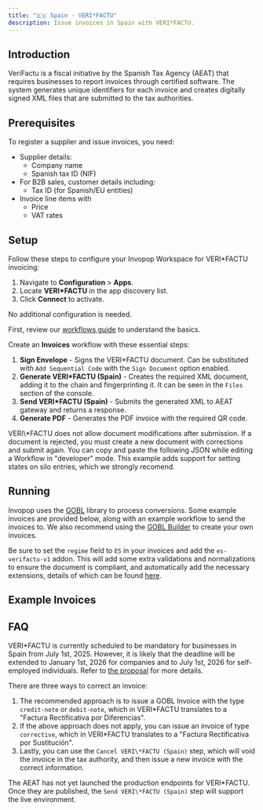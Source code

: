 ```yaml
---
title: "🇪🇸 Spain · VERI*FACTU"
description: Issue invoices in Spain with VERI*FACTU.
---
```



## Introduction

VeriFactu is a fiscal initiative by the Spanish Tax Agency (AEAT) that requires businesses to report invoices through certified software. The system generates unique identifiers for each invoice and creates digitally signed XML files that are submitted to the tax authorities.

## Prerequisites

To register a supplier and issue invoices, you need:

- Supplier details:
  - Company name
  - Spanish tax ID (NIF)
- For B2B sales, customer details including:
  - Tax ID (for Spanish/EU entities)
- Invoice line items with
  - Price
  - VAT rates

## Setup

Follow these steps to configure your Invopop Workspace for VERI\*FACTU invoicing:

<Steps>
<Step title="Connect the VERI*FACTU app">

1. Navigate to **Configuration** > **Apps**.
2. Locate **VERI\*FACTU** in the app discovery list.
3. Click **Connect** to activate.

No additional configuration is needed.

</Step>

<Step title="Configure invoice workflow">

First, review our [workflows guide](/guides/features/workflows) to understand the basics.

Create an **Invoices** workflow with these essential steps:

1. **Sign Envelope** - Signs the VERI\*FACTU document. Can be substituted with `Add Sequential Code` with the `Sign Document` option enabled.
2. **Generate VERI\*FACTU (Spain)** - Creates the required XML document, adding it to the chain and fingerprinting it. It can be seen in the `Files` section of the console.
3. **Send VERI\*FACTU (Spain)** - Submits the generated XML to AEAT gateway and returns a response.
4. **Generate PDF** - Generates the PDF invoice with the required QR code.

<Warning>
  VERI\*FACTU does not allow document modifications after submission. If a document is rejected, you must create a new document with corrections and submit again.
</Warning>
</Step>
</Steps>

<AccordionGroup>
<Accordion title="Example VERI*FACTU Invoice Workflow">
You can copy and paste the following JSON while editing a Workflow in "developer" mode. This example adds support for setting states on silo entries, which we strongly recomend.

<WorkflowExample />

</Accordion>
</AccordionGroup>

## Running

Invopop uses the [GOBL](https://gobl.org) library to process conversions. Some example invoices are provided below, along with an example workflow to send the invoices to. We also recommend using the [GOBL Builder](https://build.gobl.org) to create your own invoices.

Be sure to set the `regime` field to `ES` in your invoices and add the `es-verifactu-v1` addon. This will add some extra validations and normalizations to ensure the document is compliant, and automatically add the necessary extensions, details of which can be found [here](https://github.com/invopop/gobl.verifactu/?tab=readme-ov-file#tax-extensions).

## Example Invoices

<AccordionGroup>
<Accordion title="B2C Standard Invoice">
	<B2CInvoice />
</Accordion>
<Accordion title="B2B Standard Invoice">
	<B2BInvoice />
</Accordion>
</AccordionGroup>

## FAQ

<AccordionGroup>
<Accordion title="Is VERI*FACTU compliance mandatory in Spain?">

VERI\*FACTU is currently scheduled to be mandatory for businesses in Spain from July 1st, 2025. However, it is likely that the deadline will be extended to January 1st, 2026 for companies and to July 1st, 2026 for self-employed individuals. Refer to [the proposal](https://www.hacienda.gob.es/SGT/NormativaDoctrina/Proyectos/04112024-Verifactu-Consulta-Publica-Previa.pdf) for more details.

</Accordion>
<Accordion title="How can I correct an invoice?">

There are three ways to correct an invoice:

1. The recommended approach is to issue a GOBL Invoice with the type `credit-note` or `debit-note`, which in VERI\*FACTU translates to a "Factura Rectificativa por Diferencias".
2. If the above approach does not apply, you can issue an invoice of type `corrective`, which in VERI\*FACTU translates to a "Factura Rectificativa por Sustitución".
3. Lastly, you can use the `Cancel VERI\*FACTU (Spain)` step, which will void the invoice in the tax authority, and then issue a new invoice with the correct information.

</Accordion>
<Accordion title="I can only issue invoices in Sandbox mode, where is the live environment?">

The AEAT has not yet launched the production endpoints for VERI\*FACTU. Once they are published, the `Send VERI\*FACTU (Spain)` step will support the live environment.

</Accordion>
</AccordionGroup>

